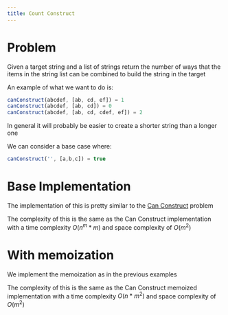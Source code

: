 ---
title: Count Construct
---


# Problem

Given a target string and a list of strings return the number of ways that
the items in the string list can be combined to build the string in the target

An example of what we want to do is:

```js
canConstruct(abcdef, [ab, cd, ef]) = 1
canConstruct(abcdef, [ab, cd]) = 0
canConstruct(abcdef, [ab, cd, cdef, ef]) = 2
```

In general it will probably be easier to create a shorter string than a longer one

We can consider a base case where:

```js
canConstruct('', [a,b,c]) = true
```

# Base Implementation

The implementation of this is pretty similar to the [Can Construct](./7-can-construct) problem

<Snippet path="dynamic-programming/memoization/count-construct.ts" />

The complexity of this is the same as the Can Construct implementation with a time complexity $O(n^m * m)$ and space complexity of $O(m^2)$

# With memoization

We implement the memoization as in the previous examples

<Snippet path="dynamic-programming/memoization/count-construct-memo.ts" />

The complexity of this is the same as the Can Construct memoized implementation with a time complexity $O(n * m^2)$ and space complexity of $O(m^2)$
